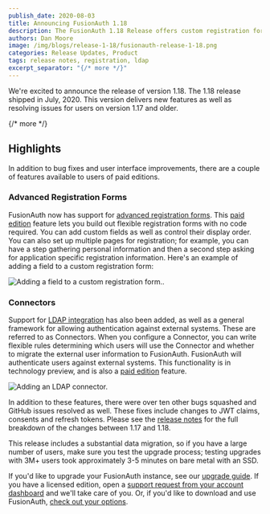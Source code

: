 ```yaml
---
publish_date: 2020-08-03 
title: Announcing FusionAuth 1.18
description: The FusionAuth 1.18 Release offers custom registration forms, syncing with LDAP and more.
authors: Dan Moore
image: /img/blogs/release-1-18/fusionauth-release-1-18.png
categories: Release Updates, Product
tags: release notes, registration, ldap
excerpt_separator: "{/* more */}"
---
```


We're excited to announce the release of version 1.18. The 1.18 release shipped in July, 2020. This version delivers new features as well as resolving issues for users on version 1.17 and older.

{/* more */}

## Highlights

In addition to bug fixes and user interface improvements, there are a couple of features available to users of paid editions.

### Advanced Registration Forms 

FusionAuth now has support for [advanced registration forms](/docs/v1/tech/apis/forms). This [paid edition](/pricing) feature lets you build out flexible registration forms with no code required. You can add custom fields as well as control their display order. You can also set up multiple pages for registration; for example, you can have a step gathering personal information and then a second step asking for application specific registration information. Here's an example of adding a field to a custom registration form:

![Adding a field to a custom registration form..](/img/blogs/release-1-18/add-custom-registration-flow.png)

### Connectors

Support for [LDAP integration](/docs/v1/tech/apis/connectors/ldap) has also been added, as well as a general framework for allowing authentication against external systems. These are referred to as Connectors. When you configure a Connector, you can write flexible rules determining which users will use the Connector and whether to migrate the external user information to FusionAuth. FusionAuth will authenticate users against external systems. This functionality is in technology preview, and is also a [paid edition](/pricing) feature. 

![Adding an LDAP connector.](/img/blogs/release-1-18/set-up-ldap-connector.png)

In addition to these features, there were over ten other bugs squashed and GitHub issues resolved as well. These fixes include changes to JWT claims, consents and refresh tokens. Please see the [release notes](/docs/v1/tech/release-notes) for the full breakdown of the changes between 1.17 and 1.18. 

This release includes a substantial data migration, so if you have a large number of users, make sure you test the upgrade process; testing upgrades with 3M+ users took approximately 3-5 minutes on bare metal with an SSD. 

If you'd like to upgrade your FusionAuth instance, see our [upgrade guide](/docs/v1/tech/admin-guide/upgrade). If you have a licensed edition, open a <a href="https://account.fusionauth.io/account/support/" target="_blank">support request from your account dashboard</a> and we'll take care of you. Or, if you'd like to download and use FusionAuth, [check out your options](/pricing).
